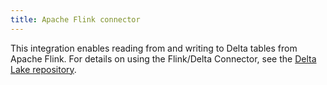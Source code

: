 ```yaml
---
title: Apache Flink connector
---
```


This integration enables reading from and writing to Delta tables from Apache Flink. For details on using the Flink/Delta Connector, see the [Delta Lake repository](https://github.com/delta-io/delta/tree/master/connectors/flink).